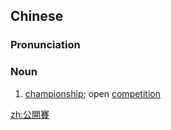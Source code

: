 {{also|公开赛}}
==Chinese==
{{zh-forms|s=公开赛|type=21}}

===Pronunciation===
{{zh-pron
|m=gōngkāisài
|c=gung1 hoi1 coi3
|mn=kong-khai-sài
|cat=n
}}

===Noun===
{{zh-noun}}

# [[championship]]; open [[competition]]

[[zh:公開賽]]
